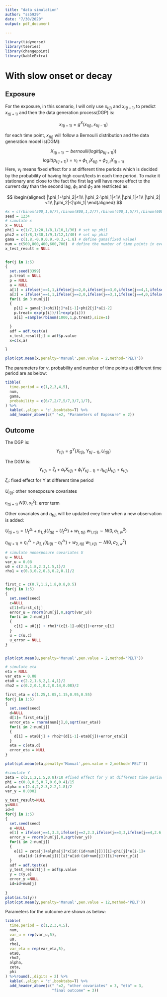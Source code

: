 ```yaml
---
title: "data simulation"
author: "ss5929"
date: "7/30/2020"
output: pdf_document
  
---
```


```r
library(tidyverse)
library(tseries)
library(changepoint)
library(kableExtra)

```




# With slow onset or decay
## Exposure
For the exposure, in this scenario, I will only use $x_{t(j)}$ and $x_{t(j-1)}$ to predict $x_{t(j+1)}$ and then the data generation process(DGP) is:

$$
x_{t(j+1)} = g^X(x_{t(j)},x_{t(j-1)})
$$

for each time point, $x_{t(j)}$ will follow a Bernoulli distribution and the data generation model is(DGM):

$$
X_{t(j+1)} \sim bernoulli(logit(p_{t(j+1)}))
$$
$$
logit(p_{t(j+1)}) = \nu_t + \phi_{1,t}X_{t(j)} + \phi_{2,t}X_{t(j-1)}
$$
Here, $\nu_t$ means fixed effect for x at different time periods which is decided by the probability of having high count/texts in each time period. To make it stationary and close to the fact the first lag will have more effect to the current day than the second lag, $\phi_1$ and $\phi_2$ are restricted as:

$$
\begin{aligned}
|\phi_1+\phi_2|<1\\
|\phi_2-\phi_1|<1\\
|\phi_1|<1\\
|\phi_2|<1\\
|\phi_2|<|\phi_1|
\end{aligned}
$$

```r
#x = c(rbinom(500,1,6/7),rbinom(800,1,2/7),rbinom(400,1,5/7),rbinom(600,1,3/7),rbinom(700,1,1/7))
seed = 1234
# simulate x
x = NULL
phi1 = c(1/7,1/20,1/8,1/10,1/30) # set up phi1
phi2 = c(1/8,1/30,1/9,1/12,1/40) # set up phi2
gama = c(1.8,-0.9,0.9,-0.3,-1.8) # define gama(fixed value)
num = c(500,800,400,600,700)  # define the number of time points in every period
x_test_result = NULL


for(j in 1:5)
{
  set.seed(3399)
  p.treat = NULL
  p = NULL
  a = NULL
  a[1] = ifelse(j==1,1,ifelse(j==2,0,ifelse(j==3,0,ifelse(j==4,1,ifelse(j==5,0,NULL))))) 
  a[2] = ifelse(j==1,1,ifelse(j==2,0,ifelse(j==3,1,ifelse(j==4,0,ifelse(j==5,0,NULL))))) # set up the first and second value in each period
  for(i in 3:num[j])
  {
    p[i] = gama[j]+phi1[j]*a[i-1]+phi2[j]*a[i-2]
    p.treat= exp(p[i])/(1+exp(p[i]))
    a[i] =sample(rbinom(1000,1,p.treat),size=1)

  }
  adf = adf.test(a)
  x_test_result[j] = adf$p.value
  x=c(x,a)

}

plot(cpt.mean(x,penalty='Manual',pen.value = 2,method='PELT')) 

```

The parameters for $\nu$, probability and number of time points at different time period are as below:
```r
tibble(
  time.period = c(1,2,3,4,5),
  num,
  gama,
  probability = c(6/7,2/7,5/7,3/7,1/7),
) %>% 
  kable(.,align = 'c',booktabs=T) %>% 
  add_header_above(c(" "=2, "Parameters of Exposure" = 2))

```






## Outcome
The DGP is:
$$
Y_{t(j)} = g^Y(X_{t(j)},Y_{t(j-1)},U_{t(j)})
$$

The DGM is:
$$
Y_{t(j)} = \zeta_t + \alpha_t X_{t(j)} + \phi_t Y_{t(j-1)} + \eta_{t(j)} U_{t(j)} +\varepsilon_{t(j)}
$$

$\zeta_t$: fixed effect for Y at different time period

$U_{t(j)}$: other nonexposure covariates

$\varepsilon_{t(j+1)} ~ N(0,\sigma_t^2)$: error term\

Other covariates and $\eta_{t(j)}$ will be updated evey time when a new observation is added:

$U_{t(j+1)} = U_t^\triangle + \rho_{1,t}(U_{t(j)}-U_t^\triangle) + w_{1,t(j)}$ $w_{1,t(j)} \sim N(0,\sigma_{1,w}^2)$

$\eta_{t(j+1)} = \eta_t^\triangle + \rho_{2,t}(\eta_{t(j)}-\eta_t^\triangle) + w_{2,t(j)}$ $w_{1,t(j)} \sim N(0,\sigma_{2,w}^2)$

```r
# simulate nonexposure covariates U
u = NULL
var_u = 0.08
u0 = c(2.5,1.8,2.3,1.5,1)/2
rho1 = c(0.3,0.2,0.3,0.2,0.1)/2


first_c = c(0.7,1.2,1.8,0.8,0.5)
for(j in 1:5)
{
  set.seed(seed)
  c=NULL
  c[1]=first_c[j]
  error_u = rnorm(num[j],0,sqrt(var_u))
  for(i in 2:num[j])
  {
    c[i] = u0[j] + rho1*(c[i-1]-u0[j])+error_u[i]
  }
  u = c(u,c)
  u_error = NULL
}


plot(cpt.mean(u,penalty='Manual',pen.value = 2,method='PELT')) 


```

```r
# simulate eta
eta = NULL
var_eta = 0.08
eta0 = c(2.2,1.6,2,1.4,1)/2
rho2 = c(0.2,0.1,0.2,0.14,0.08)/2

first_eta = c(1.25,1.05,1.15,0.95,0.55)
for(j in 1:5)
{
  set.seed(seed)
  d=NULL
  d[1]= first_eta[j]
  error_eta = rnorm(num[j],0,sqrt(var_eta))
  for(i in 2:num[j])
  {
    d[i] = eta0[j] + rho2*(d[i-1]-eta0[j])+error_eta[i]
  }
  eta = c(eta,d)
  error_eta = NULL
}

plot(cpt.mean(eta,penalty='Manual',pen.value = 2,method='PELT')) 


```


```r
#simulate Y
zeta = c(2,1,2,1.5,0.8)/10 #fixed effect for y at different time period
phi = c(0.8,0.5,0.7,0.6,0.4)/15
alpha = c(2.4,2,2.3,2.2,1.8)/2
var_y = 0.0001

y_test_result=NULL
y=NULL
id=0
for(j in 1:5)
{
  set.seed(seed)
  e =NULL
  e[1] = ifelse(j==1,3.3,ifelse(j==2,2.3,ifelse(j==3,3,ifelse(j==4,2.6,ifelse(j==5,2,NULL)))))
  error_y = rnorm(num[j],0,sqrt(var_y))
  for(i in 2:num[j])
  {
    e[i] = zeta[j]+alpha[j]*x[id:(id+num[j])][i]+phi[j]*e[i-1]+
      eta[id:(id+num[j])][i]*u[id:(id+num[j])][i]+error_y[i]
  }
  adf = adf.test(e)
  y_test_result[j] = adf$p.value
  y = c(y,e)
  error_y =NULL
  id=id+num[j]
  
}
plot(as.ts(y))
plot(cpt.mean(y,penalty='Manual',pen.value = 12,method='PELT')) 

```

Parameters for the outcome are shown as below:
```r
tibble(
  time.period = c(1,2,3,4,5),
  num,
  var_u = rep(var_u,5),
  u0,
  rho1,
  var_eta = rep(var_eta,5),
  eta0,
  rho2,
  alpha,
  zeta,
  phi
) %>%round(.,digits = 2) %>% 
  kable(.,align = 'c',booktabs=T) %>% 
  add_header_above(c(" "=2, "other covariates" = 3, "eta" = 3,
                     "final outcome" = 3)) 
  


```

